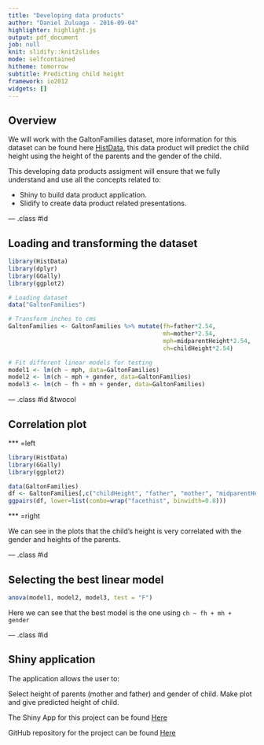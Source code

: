 ```yaml
---
title: "Developing data products"
author: "Daniel Zuluaga - 2016-09-04"
highlighter: highlight.js
output: pdf_document
job: null
knit: slidify::knit2slides
mode: selfcontained
hitheme: tomorrow
subtitle: Predicting child height
framework: io2012
widgets: []
---
```


## Overview

We will work with the GaltonFamilies dataset, more information for this dataset can be found here [HistData](https://cran.r-project.org/web/packages/HistData/), this data product will predict the child height using the height of the parents and the gender of the child.

This developing data products assigment will ensure that we fully understand and use all the concepts related to:

* Shiny to build data product application.
* Slidify to create data product related presentations.

--- .class #id

## Loading and transforming the dataset

```r
library(HistData)
library(dplyr)
library(GGally)
library(ggplot2)

# Loading dataset
data("GaltonFamilies")

# Transform inches to cms
GaltonFamilies <- GaltonFamilies %>% mutate(fh=father*2.54,
                                            mh=mother*2.54,
                                            mph=midparentHeight*2.54,
                                            ch=childHeight*2.54)

# Fit different linear models for testing
model1 <- lm(ch ~ mph, data=GaltonFamilies)
model2 <- lm(ch ~ mph + gender, data=GaltonFamilies)
model3 <- lm(ch ~ fh + mh + gender, data=GaltonFamilies)
```


--- .class #id &twocol

## Correlation plot

*** =left

```r
library(HistData)
library(GGally)
library(ggplot2)

data(GaltonFamilies)
df <- GaltonFamilies[,c("childHeight", "father", "mother", "midparentHeight", "gender")]
ggpairs(df, lower=list(combo=wrap("facethist", binwidth=0.8)))

```

*** =right

We can see in the plots that the child's height is very correlated with the gender and heights of the parents.

--- .class #id

## Selecting the best linear model

```r
anova(model1, model2, model3, test = "F")
```

Here we can see that the best model is the one using `ch ~ fh + mh + gender`

--- .class #id

## Shiny application

The application allows the user to:

Select height of parents (mother and father) and gender of child. Make plot and give predicted height of child.

The Shiny App for this project can be found [Here](https://danielzuluaga.shinyapps.io/childHeight/)

GitHub repository for the project can be found [Here](https://github.com/ZuluagaSD/data-products)
